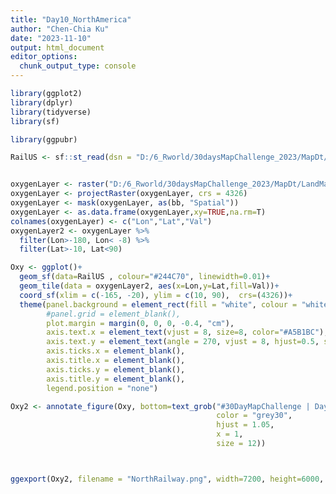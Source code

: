 ```yaml
---
title: "Day10_NorthAmerica"
author: "Chen-Chia Ku"
date: "2023-11-10"
output: html_document
editor_options: 
  chunk_output_type: console
---
```

```r

library(ggplot2)
library(dplyr)
library(tidyverse)
library(sf)

library(ggpubr)
```


```r
RailUS <- sf::st_read(dsn = "D:/6_Rworld/30daysMapChallenge_2023/MapDt/North_American_Rail_Lines", layer="North_American_Rail_Network_Lines")


oxygenLayer <- raster("D:/6_Rworld/30daysMapChallenge_2023/MapDt/LandMass/DissolvedMolecularOxygen.tif")
oxygenLayer <- projectRaster(oxygenLayer, crs = 4326)
oxygenLayer <- mask(oxygenLayer, as(bb, "Spatial"))
oxygenLayer <- as.data.frame(oxygenLayer,xy=TRUE,na.rm=T)
colnames(oxygenLayer) <- c("Lon","Lat","Val")
oxygenLayer2 <- oxygenLayer %>%
  filter(Lon>-180, Lon< -8) %>%
  filter(Lat>-10, Lat<90)

```

```r


Oxy <- ggplot()+
  geom_sf(data=RailUS , colour="#244C70", linewidth=0.01)+
  geom_tile(data = oxygenLayer2, aes(x=Lon,y=Lat,fill=Val))+
  coord_sf(xlim = c(-165, -20), ylim = c(10, 90),  crs=(4326))+
  theme(panel.background = element_rect(fill = "white", colour = "white"), 
        #panel.grid = element_blank(), 
        plot.margin = margin(0, 0, 0, -0.4, "cm"),
        axis.text.x = element_text(vjust = 8, size=8, color="#A5B1BC"),
        axis.text.y = element_text(angle = 270, vjust = 8, hjust=0.5, size=8, color="#A5B1BC"),
        axis.ticks.x = element_blank(),
        axis.title.x = element_blank(),
        axis.ticks.y = element_blank(),
        axis.title.y = element_blank(), 
        legend.position = "none")

Oxy2 <- annotate_figure(Oxy, bottom=text_grob("#30DayMapChallenge | Day10_North America | @jjakon11",
                                              color = "grey30",
                                              hjust = 1.05,
                                              x = 1,
                                              size = 12))



ggexport(Oxy2, filename = "NorthRailway.png", width=7200, height=6000, res=800)


```
